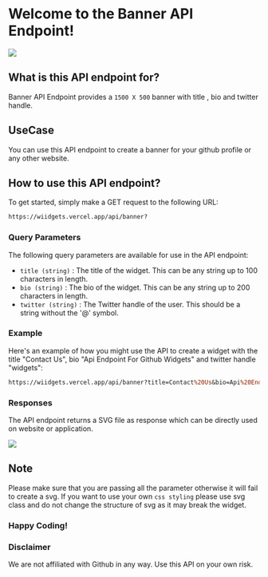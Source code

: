 # Welcome to the Banner API Endpoint!

![](https://wiidgets.vercel.app/api/banner?title=Banner%20API%20Endpoint&bio=title%C2%B7bio%C2%B7twitter&twitter=widgets)

## What is this API endpoint for?
Banner API Endpoint provides a `1500 X 500` banner with title , bio and twitter handle.

## UseCase
You can use this API endpoint to create a banner for your github profile or any other website.

## How to use this API endpoint?

To get started, simply make a GET request to the following URL:


```bash
https://wiidgets.vercel.app/api/banner?
```
### Query Parameters
The following query parameters are available for use in the API endpoint:

- `title (string)`   : The title of the widget. This can be any string up to 100 characters in length.
- `bio (string)`     : The bio of the widget. This can be any string up to 200 characters in length.
- `twitter (string)` : The Twitter handle of the user. This should be a string without the '@' symbol.


### Example

Here's an example of how you might use the API to create a widget with the title "Contact Us", bio "Api Endpoint For Github Widgets" and twitter handle "widgets":

```perl
https://wiidgets.vercel.app/api/banner?title=Contact%20Us&bio=Api%20Endpoint%20For%20Github%20Widgets&twitter=widgets
```
### Responses
The API endpoint returns a SVG file as response which can be directly used on website or application.

![](https://wiidgets.vercel.app/api/banner?title=Contact%20Us&bio=Api%20Endpoint%20For%20Github%20Widgets&twitter=widgets)

## Note
Please make sure that you are passing all the parameter otherwise it will fail to create a svg.
If you want to use your own `css styling` please use svg class and do not change the structure of svg as it may break the widget.


### Happy Coding!


### Disclaimer
We are not affiliated with Github in any way. Use this API on your own risk.